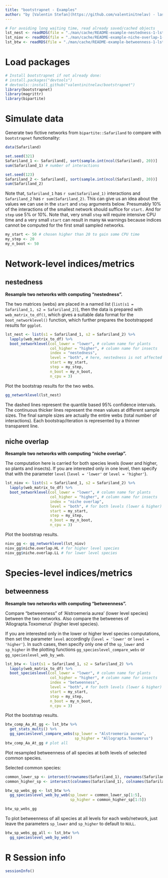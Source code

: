 ```yaml
---
title: "bootstrapnet - Examples"
author: "by [Valentin Stefan](https://github.com/valentinitnelav) - last update `r format(Sys.time(), '%d %B %Y')`"
---
```


```r
# For avoiding long waiting time, read already saved/cached objects
lst_nest <- readRDS(file = "./man/cache/README-example-nestedness-1-lst.rds")
lst_niov <- readRDS(file = "./man/cache/README-example-niche-overlap-1-lst.rds")
lst_btw <- readRDS(file = "./man/cache/README-example-betweenness-1-lst.rds")
```

# Load packages

```r
# Install bootstrapnet if not already done:
# install.packages("devtools")
# devtools::install_github("valentinitnelav/bootstrapnet")
library(bootstrapnet)
library(magrittr)
library(bipartite)
```

# Simulate data

Generate two fictive networks from `bipartite::Safariland` to compare with `bootstrapnet` functionality:

```r
data(Safariland)

set.seed(321)
Safariland_1 <- Safariland[, sort(sample.int(ncol(Safariland), 20))]
sum(Safariland_1) # number of interactions

set.seed(123)
Safariland_2 <- Safariland[, sort(sample.int(ncol(Safariland), 20))]
sum(Safariland_2)
```

Note that, `Safariland_1` has `r sum(Safariland_1)` interactions and `Safariland_2` has `r sum(Safariland_2)`. This can give us an idea about the values we can use in the `start` and `step` arguments below. Presumably 10% of the interactions of the smallest network should suffice for `start.` And for `step` use 5% or 10%. 
Note that, very small `step` will require intensive CPU time and a very small `start` can result in many `NA` warnings because indices cannot be computed for the first small sampled networks.

```r
my_start <- 50 # chosen higher than 20 to gain some CPU time
my_step <- 20
my_n_boot <- 50
```

# Network-level indices/metrics

## nestedness

**Resample two networks with computing "nestedness".**

The two matrices (webs) are placed in a named list (`list(s1 = Safariland_1, s2 = Safariland_2)`), then the data is prepared with `web_matrix_to_df()`, which gives a suitable data format for the `boot_networklevel()` function, which further prepares the bootstrapped results for `ggplot`. 

```r
lst_nest <- list(s1 = Safariland_1, s2 = Safariland_2) %>%
  lapply(web_matrix_to_df) %>%
  boot_networklevel(col_lower = "lower", # column name for plants
                    col_higher = "higher", # column name for insects
                    index = "nestedness",
                    level = "both", # here, nestedness is not affected by level
                    start = my_start,
                    step = my_step,
                    n_boot = my_n_boot,
                    n_cpu = 3)
```
<!--
saveRDS(lst_nest, file = "./man/cache/README-example-nestedness-1-lst.rds")
-->

Plot the bootstrap results for the two webs.

```r
gg_networklevel(lst_nest)
```

The dashed lines represent the quantile based 95% confidence intervals. The continuous thicker lines represent the mean values at different sample sizes. The final sample sizes are actually the entire webs (total number of interactions). Each bootstrap/iteration is represented by a thinner transparent line.

## niche overlap

**Resample two networks with computing "niche overlap".**

The computation here is carried for both species levels (lower and higher, so plants and insects). If you are interested only in one level, then specify that with the parameter `level` (`level = 'lower'` or `level = 'higher'`).

```r
lst_niov <- list(s1 = Safariland_1, s2 = Safariland_2) %>%
  lapply(web_matrix_to_df) %>%
  boot_networklevel(col_lower = "lower", # column name for plants
                    col_higher = "higher", # column name for insects
                    index = "niche overlap",
                    level = "both", # for both levels (lower & higher)
                    start = my_start,
                    step = my_step,
                    n_boot = my_n_boot,
                    n_cpu = 3)
```
<!--
saveRDS(lst_niov, file = "man/cache/README-example-niche-overlap-1-lst.rds")
-->

Plot the bootstrap results.

```r
niov_gg <- gg_networklevel(lst_niov)
niov_gg$niche.overlap.HL # for higher level species
niov_gg$niche.overlap.LL # for lower level species
```

# Species-level indices/metrics

## betweenness

**Resample two networks with computing "betweenness".**

Compare "betweenness" of 'Alstroemeria aurea' (lower level species) between the two networks.
Also compare the betweenes of 'Allograpta.Toxomerus' (higher level species).

If you are interested only in the lower or higher level species computations, then set the parameter `level` accordingly (`level = 'lower'` or `level = 'higher'`). In such cases, then specify only one of the `sp_lower` and `sp_higher` in the plotting functions `gg_specieslevel_compare_webs` or `gg_specieslevel_web_by_web`.

```r
lst_btw <- list(s1 = Safariland_1, s2 = Safariland_2) %>%
  lapply(web_matrix_to_df) %>%
  boot_specieslevel(col_lower = "lower", # column name for plants
                    col_higher = "higher", # column name for insects
                    index = "betweenness",
                    level = "both", # for both levels (lower & higher)
                    start = my_start,
                    step = my_step,
                    n_boot = my_n_boot,
                    n_cpu = 3)
```
<!--
saveRDS(lst_btw, file = "man/cache/README-example-betweenness-1-lst.rds")
-->

Plot the bootstrap results.

```r
btw_comp_Aa_At_gg <- lst_btw %>%
  get_stats_multi() %>%
  gg_specieslevel_compare_webs(sp_lower = "Alstroemeria aurea",
                               sp_higher = "Allograpta.Toxomerus")
btw_comp_Aa_At_gg # plot all
```

Plot resampled betweenness of all species at both levels of selected common species.

Selected common species:

```r
common_lower_sp <- intersect(rownames(Safariland_1), rownames(Safariland_2))
common_higher_sp <- intersect(colnames(Safariland_1), colnames(Safariland_2))

btw_sp_webs_gg <- lst_btw %>%
  gg_specieslevel_web_by_web(sp_lower = common_lower_sp[1:5],
                             sp_higher = common_higher_sp[1:5])

btw_sp_webs_gg
```

To plot betweenness of all species at all levels for each web/network, just leave the parameters `sp_lower` and `sp_higher` to default to `NULL`.

```r
btw_sp_webs_gg_all <- lst_btw %>%
  gg_specieslevel_web_by_web()
```

# R Session info

```r
sessionInfo()
```

